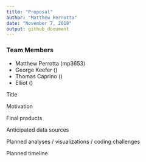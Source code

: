 ```yaml
---
title: "Proposal"
author: "Matthew Perrotta"
date: "November 7, 2018"
output: github_document
---
```


### Team Members
  * Matthew Perrotta (mp3653)
  * George Keefer ()
  * Thomas Caprino ()
  * Elliot  ()
  
Title

Motivation

Final products

Anticipated data sources

Planned analyses / visualizations / coding challenges

Planned timeline